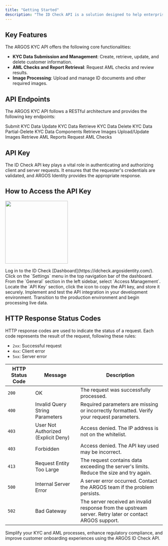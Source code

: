 ```yaml
---
title: "Getting Started"
description: "The ID Check API is a solution designed to help enterprise clients manage KYC (Know Your Customer) and AML (Anti-Money Laundering) processes more systematically and efficiently. This API supports seamless integration with existing systems and provides features to securely handle and manage user data."
---
```


## Key Features

The ARGOS KYC API offers the following core functionalities:

- **KYC Data Submission and Management**: Create, retrieve, update, and delete customer information.
- **AML Checks and Report Retrieval**: Request AML checks and review results.
- **Image Processing**: Upload and manage ID documents and other required images.

## API Endpoints

The ARGOS KYC API follows a RESTful architecture and provides the following key endpoints:

<CardGroup cols="3">
  <Card title="POST/Submission" icon="person-circle-plus" href="/api-reference/api-reference-guide/en/post-submission">
    Submit KYC Data
  </Card>
  <Card title="PATCH/Submission" icon="person-chalkboard" href="/api-reference/api-reference-guide/en/patch-submission">
    Update KYC Data
  </Card>
  <Card title="GET/Submission" icon="person-circle-check" href="/api-reference/api-reference-guide/en/get-submission">
    Retrieve KYC Data
  </Card>
  <Card title="DELETE/Submission" icon="person-circle-xmark" href="/api-reference/api-reference-guide/en/delete-submission">
    Delete KYC Data
  </Card>
  <Card title="PARTIAL-DELETE/Submission" icon="person-circle-xmark" href="/api-reference/api-reference-guide/en/partial-delete-submission">
    Partial-Delete KYC Data Components
  </Card>
  <Card title="GET/Image" icon="image" href="/api-reference/api-reference-guide/en/get-image">
    Retrieve Images
  </Card>
  <Card title="PUT/Image" icon="images" href="/api-reference/api-reference-guide/en/put-image">
    Upload/Update Images
  </Card>
  <Card title="GET/Report/AML" icon="file-chart-column" href="/api-reference/api-reference-guide/en/get-aml-report">
    Retrieve AML Reports
  </Card>
  <Card title="POST/AML" icon="radar" href="/api-reference/api-reference-guide/en/post-aml">
    Request AML Checks
  </Card>
</CardGroup>

## API Key

The ID Check API key plays a vital role in authenticating and authorizing client and server requests. It ensures that the requester's credentials are validated, and ARGOS Identity provides the appropriate response.

## How to Access the API Key

<img
  height="200"
  src="/images/api-reference/api-key.png"
/>

<Steps>
  <Step title="Log in to the Dashboard">
    Log in to the ID Check [Dashboard](https://idcheck.argosidentity.com/).
  </Step>
  <Step title="Access the Settings Menu">
    Click on the `Settings` menu in the top navigation bar of the dashboard.
  </Step>
  <Step title="Navigate to the Access Management Page">
    From the `General` section in the left sidebar, select `Access Management`.
  </Step>
  <Step title="Copy the API Key">
    Locate the `API Key` section, click the icon to copy the API key, and store it securely.
  </Step>
  <Step title="Implement API Integration">
    Implement and test the API integration in your development environment.
  </Step>
  <Step title="Switch to Production">
    Transition to the production environment and begin processing live data.
  </Step>
</Steps>

## HTTP Response Status Codes

HTTP response codes are used to indicate the status of a request. Each code represents the result of the request, following these rules:

- `2xx`: Successful request
- `4xx`: Client error
- `5xx`: Server error

| HTTP Status Code | Message                             | Description                                                                                             |
| ---------------- | ----------------------------------- | ------------------------------------------------------------------------------------------------------- |
| `200`            | OK                                  | The request was successfully processed.                                                                 |
| `400`            | Invalid Query String Parameters     | Required parameters are missing or incorrectly formatted. Verify your request parameters.               |
| `403`            | User Not Authorized (Explicit Deny) | Access denied. The IP address is not on the whitelist.                                                  |
| `403`            | Forbidden                           | Access denied. The API key used may be incorrect.                                                       |
| `413`            | Request Entity Too Large            | The request contains data exceeding the server's limits. Reduce the size and try again.                 |
| `500`            | Internal Server Error               | A server error occurred. Contact the ARGOS team if the problem persists.                                |
| `502`            | Bad Gateway                         | The server received an invalid response from the upstream server. Retry later or contact ARGOS support. |

Simplify your KYC and AML processes, enhance regulatory compliance, and improve customer onboarding experiences using the ARGOS ID Check API.